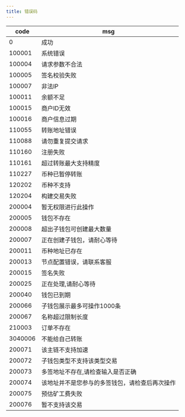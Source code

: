 ```yaml
---
title: 错误码
---
```



| code    | msg                        |
| ------- | -------------------------- |
| 0       | 成功                       |
| 100001  | 系统错误                   |
| 100004  | 请求参数不合法             |
| 100005  | 签名校验失败               |
| 100007  | 非法IP                     |
| 100011  | 余额不足                   |
| 100015  | 商户ID无效                 |
| 100016  | 商户信息过期               |
| 110055  | 转账地址错误               |
| 110088  | 请勿重复提交请求           |
| 110160  | 注册失败                   |
| 110161  | 超过转账最大支持精度       |
| 110227  | 币种已暂停转账             |
| 120202  | 币种不支持                 |
| 120204  | 构建交易失败               |
| 200004  | 暂无权限进行此操作         |
| 200005  | 钱包不存在                 |
| 200008  | 超出子钱包可创建最大数量   |
| 200007  | 正在创建子钱包，请耐心等待 |
| 200011  | 币种地址已存在             |
| 200013  | 节点配置错误，请联系客服   |
| 200015  | 签名失败                   |
| 200025  | 正在处理,请耐心等待        |
| 200040  | 钱包已到期                 |
| 200066  | 子钱包展示最多可操作1000条 |
| 200067  | 名称超过限制长度           |
| 210003  | 订单不存在                 |
| 3040006 | 不能给自己转账             |
| 200071  | 该主链不支持加速           |
| 200072  | 子钱包类型不支持该类型交易   |
| 200073  | 多签地址不存在,请检查输入是否正确   |
| 200074  | 该地址并不是您参与的多签钱包，请检查后再次操作   |
| 200075  | 预估矿工费失败   |
| 200076  | 暂不支持该交易   |